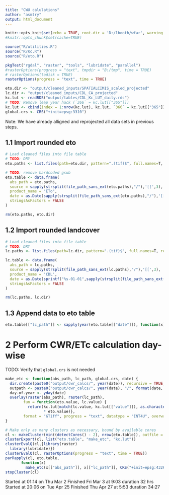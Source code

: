 ```yaml
---
title: "CWU calulations"
author: "asmtry"
output: html_document
---
```


```r
knitr::opts_knit$set(echo = TRUE, root.dir = 'D:/lbooth/wfar', warning = TRUE, collapse = TRUE)
#knitr::opts_chunk$set(cache=TRUE)
```

```r
source("R/utilities.R")
source("R/Kc.R")
source("R/eto.R")

pkgTest("rgdal", "raster", "tools", "lubridate", "parallel")
#rasterOptions(progress = "text", tmpdir = "B:/tmp", time = TRUE)
# rasterOptions(todisk = TRUE)
rasterOptions(progress = "text", time = TRUE)
```

```r
eto.dir <- "output/cleaned_inputs/SPATIALCIMIS_scaled_projected"
lc.dir <- "output/cleaned_inputs/CDL_CA_projected"
kc.lut <- readRDS("output/tables/CDL_Kc_LUT_daily.rds")
# TODO: Remove leap year hack (`366` = kc.lut[["365"]])
kc.lut <- cbind(index = 1:nrow(kc.lut), kc.lut, `366` = kc.lut[["365"]])
global.crs <- CRS("+init=epsg:3310")
```

Note: We have already alligned and reprojected all data sets in previous steps.

## 1.1 Import rounded eto
```r
# Load cleaned files into file table
# TODO: DRY
eto.paths <- list.files(path=eto.dir, pattern=".(tif)$", full.names=T, recursive=TRUE)

# TODO: remove hardcoded gsub
eto.table <- data.frame(
  abs_path = eto.paths,
  source = sapply(strsplit(file_path_sans_ext(eto.paths),"/"),'[[',3),
  product_name = "ETo",
  date = as.Date(sapply(strsplit(file_path_sans_ext(eto.paths),"/"),'[[',5), format="%Y-%m-%d"),
  stringsAsFactors = FALSE
)

rm(eto.paths, eto.dir)
```

## 1.2 Import rounded landcover
```r
# Load cleaned files into file table
# TODO: DRY
lc.paths <- list.files(path=lc.dir, pattern=".(tif)$", full.names=T, recursive=TRUE)

lc.table <- data.frame(
  abs_path = lc.paths,
  source = sapply(strsplit(file_path_sans_ext(lc.paths),"/"),'[[',3),
  product_name = 'CDL',
  date = as.Date(sprintf("%s-01-01",sapply(strsplit(file_path_sans_ext(lc.paths),"/"),'[[',4)), format="%F"),
  stringsAsFactors = FALSE
)

rm(lc.paths, lc.dir)

```


## 1.3 Append data to eto table

```r
eto.table[["lc_path"]] <- sapply(year(eto.table[["date"]]), function(x) lc.table[year(lc.table[["date"]]) == x,][["abs_path"]])
```


# 2 Perform CWR/ETc calculation day-wise

TODO: Verify that `global.crs` is not needed
```r
make_etc <- function(abs_path, lc_path, global.crs, date) {
  dir.create(paste0("output/cwr_calcs/", year(date)), recursive = TRUE, showWarnings = FALSE)
  outpath <- paste0("output/cwr_calcs/", year(date), "/", format(date, format="%Y_%m_%d"), ".tif")
  day.of.year <- yday(date)
  overlay(raster(abs_path), raster(lc_path), 
        fun = function(eto.value, lc.value) {
          return(kc.lut[match(lc.value, kc.lut[["value"]]), as.character(day.of.year)] 
                 * eto.value)}, 
        format = "GTiff", progress = "text", datatype = "INT4U", overwrite = TRUE, filename = outpath, forcefun = TRUE)
}

# Make only as many clusters as necessary, bound by available cores
cl <- makeCluster(min((detectCores() - 2), nrow(eto.table)), outfile = "debug.txt")
clusterExport(cl, list("eto.table", "make_etc", "kc.lut"))
clusterEvalQ(cl,{library(raster)
  library(lubridate)})
clusterEvalQ(cl, rasterOptions(progress = "text", time = TRUE))
parRapply(cl, eto.table,  
       function(x) 
         make_etc(x[["abs_path"]], x[["lc_path"]], CRS("+init=epsg:4326"), x[["date"]]))
stopCluster(cl)
```
Started at 01:14 on Thu Mar  2  Finished Fri Mar  3 at 9:03 duration 32 hrs
Started at 20:06 on Tue Apr 25  Finished Thu Apr 27 at 5:53 duration 34:27 


